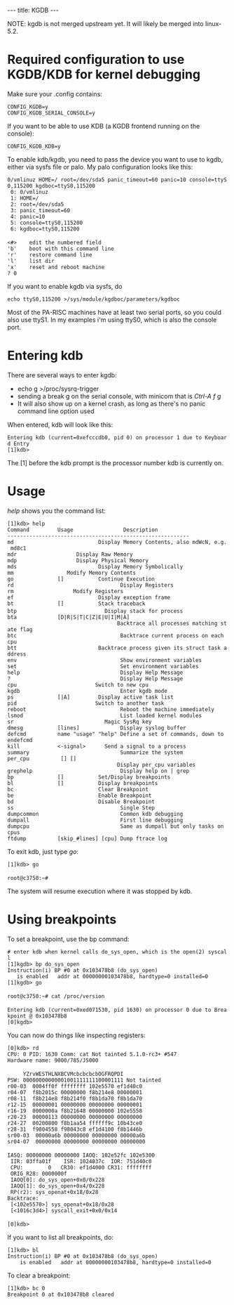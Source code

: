 ---
title: KGDB
---

NOTE: kgdb is not merged upstream yet. It will likely be merged into linux-5.2.

= Required configuration to use KGDB/KDB for kernel debugging =
Make sure your .config contains:

 CONFIG_KGDB=y
 CONFIG_KGDB_SERIAL_CONSOLE=y

If you want to be able to use KDB (a KGDB frontend running on the console):

 CONFIG_KGDB_KDB=y

To enable kdb/kgdb, you need to pass the device you want to use to kgdb, either via sysfs file or palo. My palo configuration looks like this:

 0/vmlinuz HOME=/ root=/dev/sda5 panic_timeout=60 panic=10 console=ttyS0,115200 kgdboc=ttyS0,115200
  0: 0/vmlinuz
  1: HOME=/
  2: root=/dev/sda5
  3: panic_timeout=60
  4: panic=10
  5: console=ttyS0,115200
  6: kgdboc=ttyS0,115200
 
 <#>    edit the numbered field
 'b'    boot with this command line
 'r'    restore command line
 'l'    list dir
 'x'    reset and reboot machine
 ? 0

If you want to enable kgdb via sysfs, do

 echo ttyS0,115200 >/sys/module/kgdboc/parameters/kgdboc

Most of the PA-RISC machines have at least two serial ports, so you could also use ttyS1. In my examples i'm using ttyS0, which is also the console port.

= Entering kdb =
There are several ways to enter kgdb:

* echo g >/proc/sysrq-trigger
* sending a break g on the serial console, with minicom that is ''Ctrl-A f g''
* It will also show up on a kernel crash, as long as there's no panic command line option used

When entered, kdb will look like this:

 Entering kdb (current=0xefcccdb0, pid 0) on processor 1 due to Keyboard Entry
 [1]kdb> 

The [1] before the kdb prompt is the processor number kdb is currently on.

= Usage =
''help'' shows you the command list:

 [1]kdb> help
 Command         Usage                Description
 ----------------------------------------------------------
 md              <vaddr>             Display Memory Contents, also mdWcN, e.g. md8c1
 mdr             <vaddr> <bytes>     Display Raw Memory
 mdp             <paddr> <bytes>     Display Physical Memory
 mds             <vaddr>             Display Memory Symbolically
 mm              <vaddr> <contents>  Modify Memory Contents
 go              [<vaddr>]           Continue Execution
 rd                                  Display Registers
 rm              <reg> <contents>    Modify Registers
 ef              <vaddr>             Display exception frame
 bt              [<vaddr>]           Stack traceback
 btp             <pid>               Display stack for process <pid>
 bta             [D|R|S|T|C|Z|E|U|I|M|A]
                                    Backtrace all processes matching state flag
 btc                                 Backtrace current process on each cpu
 btt             <vaddr>             Backtrace process given its struct task address
 env                                 Show environment variables
 set                                 Set environment variables
 help                                Display Help Message
 ?                                   Display Help Message
 cpu             <cpunum>            Switch to new cpu
 kgdb                                Enter kgdb mode
 ps              [<flags>|A]         Display active task list
 pid             <pidnum>            Switch to another task
 reboot                              Reboot the machine immediately
 lsmod                               List loaded kernel modules
 sr              <key>               Magic SysRq key
 dmesg           [lines]             Display syslog buffer
 defcmd          name "usage" "help" Define a set of commands, down to endefcmd
 kill            <-signal> <pid>     Send a signal to a process
 summary                             Summarize the system
 per_cpu         <sym> [<bytes>] [<cpu>]
                                    Display per_cpu variables
 grephelp                            Display help on | grep
 bp              [<vaddr>]           Set/Display breakpoints
 bl              [<vaddr>]           Display breakpoints
 bc              <bpnum>             Clear Breakpoint
 be              <bpnum>             Enable Breakpoint
 bd              <bpnum>             Disable Breakpoint
 ss                                  Single Step
 dumpcommon                          Common kdb debugging
 dumpall                             First line debugging 
 dumpcpu                             Same as dumpall but only tasks on cpus
 ftdump          [skip_#lines] [cpu] Dump ftrace log

To exit kdb, just type ''go'':

 [1]kdb> go
 
 root@c3750:~#

The system will resume execution where it was stopped by kdb.

= Using breakpoints =

To set a breakpoint, use the bp command:

 # enter kdb when kernel calls do_sys_open, which is the open(2) syscall
 [1]kgdb> bp do_sys_open 
 Instruction(i) BP #0 at 0x103478b8 (do_sys_open)
    is enabled   addr at 00000000103478b8, hardtype=0 installed=0
 [1]kgdb> go
 
 root@c3750:~# cat /proc/version
 
 Entering kdb (current=0xed071530, pid 1630) on processor 0 due to Breakpoint @ 0x103478b8
 [0]kgdb>

You can now do things like inspecting registers:

 [0]kdb> rd
 CPU: 0 PID: 1630 Comm: cat Not tainted 5.1.0-rc3+ #547
 Hardware name: 9000/785/J5000
 
      YZrvWESTHLNXBCVMcbcbcbcbOGFRQPDI
 PSW: 00000000000001001111111100001111 Not tainted
 r00-03  0004ff0f ffffffff 102e5570 ef1d40c0
 r04-07  f8b2015c 00000000 f8b214e8 00000001
 r08-11  f8b214e8 f8b214f0 f8b1da70 f8b1da70
 r12-15  00000001 00000000 00000000 00000001
 r16-19  0000000a f8b21648 00000000 102e5558
 r20-23  00000113 00000000 00000000 00000000
 r24-27  00200800 f8b1aa54 ffffff9c 10b43ce0
 r28-31  f9804558 f98043c8 ef1d4100 f8b1446b
 sr00-03  00000a6b 00000000 00000000 00000a6b
 sr04-07  00000000 00000000 00000000 00000000
 
 IASQ: 00000000 00000000 IAOQ: 102e52fc 102e5300
  IIR: 03ffa01f    ISR: 1024037c  IOR: 751d40c0
  CPU:        0   CR30: ef1d4000 CR31: ffffffff
  ORIG_R28: 0000000f
  IAOQ[0]: do_sys_open+0x0/0x228
  IAOQ[1]: do_sys_open+0x4/0x228
  RP(r2): sys_openat+0x18/0x28
 Backtrace:
  [<102e5570>] sys_openat+0x18/0x28
  [<1016c3d4>] syscall_exit+0x0/0x14
 
 [0]kdb>  

If you want to list all breakpoints, do:

 [1]kdb> bl
 Instruction(i) BP #0 at 0x103478b8 (do_sys_open)
     is enabled   addr at 00000000103478b8, hardtype=0 installed=0

To clear a breakpoint:

 [1]kdb> bc 0
 Breakpoint 0 at 0x103478b8 cleared